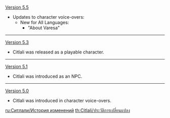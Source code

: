 {{Change History/Header}}
[[Version 5.5]]
* Updates to character voice-overs:
** New for All Languages:
*** "About Varesa"
----
[[Version 5.3]]
* Citlali was released as a playable character.
----
[[Version 5.1]]
* Citlali was introduced as an NPC.
----
[[Version 5.0]]
* Citlali was introduced in character voice-overs.
<noinclude>
[[ru:Ситлали/История изменений]]
[[th:Citlali/ประวัติการเปลี่ยนแปลง]]
</noinclude>